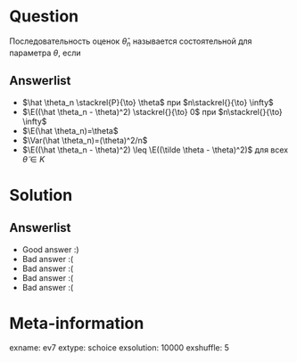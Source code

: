 Question
========

Последовательность оценок $\hat \theta_n$ называется состоятельной для параметра $\theta$, если

Answerlist
----------
* $\hat \theta_n \stackrel{P}{\to} \theta$ при $n\stackrel{}{\to} \infty$
* $\E((\hat \theta_n - \theta)^2) \stackrel{}{\to} 0$ при $n\stackrel{}{\to} \infty$
* $\E(\hat \theta_n)=\theta$
* $\Var(\hat \theta_n)=(\theta)^2/n$
* $\E((\hat \theta_n - \theta)^2) \leq \E((\tilde \theta - \theta)^2)$ для всех $\tilde \theta \in K$

Solution
========

Answerlist
----------
*  Good answer :)
*  Bad answer :(
*  Bad answer :(
*  Bad answer :(
*  Bad answer :(

Meta-information
================
exname: ev7
extype: schoice
exsolution: 10000
exshuffle: 5
